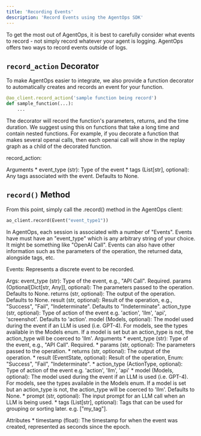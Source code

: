 ```yaml
---
title: 'Recording Events'
description: 'Record Events using the AgentOps SDK'
---
```


To get the most out of AgentOps, it is best to carefully consider what events to record - 
not simply record whatever your agent is logging. AgentOps offers two ways to record events 
outside of logs.


## `record_action` Decorator
To make AgentOps easier to integrate, we also provide a function decorator to automatically creates 
and records an event for your function.

```python python
@ao_client.record_action('sample function being record')
def sample_function(...):
    ...
```

The decorator will record the function's parameters, returns, and the time duration. We suggest using this on functions that take a long time and contain nested functions. For example, if you decorate a function that makes several openai calls, then each openai call will show in the replay graph as a child of the decorated function.


record_action:

Arguments
        * event_type (str): Type of the event
        * tags (List[str], optional): Any tags associated with the event. Defaults to None.


## `record()` Method
From this point, simply call the .record() method in the AgentOps client:

```python python
ao_client.record(Event("event_type1"))
```

In AgentOps, each session is associated with a number of "Events". Events have 
must have an "event_type" which is any arbitrary string of your choice. It might be something
like "OpenAI Call". Events can also have other information such as the parameters of the operation,
the returned data, alongside tags, etc.


Events:
Represents a discrete event to be recorded.

Args:
        event_type (str): Type of the event, e.g., "API Call". Required.
        params (Optional[Dict[str, Any]], optional): The parameters passed to the operation. Defaults to None.
        returns (str, optional): The output of the operation. Defaults to None.
        result (str, optional): Result of the operation, e.g., "Success", "Fail", "Indeterminate". Defaults to "Indeterminate".
        action_type (str, optional): Type of action of the event e.g. 'action', 'llm', 'api', 'screenshot'. Defaults to 'action'.
        model (Models, optional): The model used during the event if an LLM is used (i.e. GPT-4).
            For models, see the types available in the Models enum. 
            If a model is set but an action_type is not, the action_type will be coerced to 'llm'. 
Arguments
        * event_type (str): Type of the event, e.g., "API Call". Required.
        * params (str, optional): The parameters passed to the operation.
        * returns (str, optional): The output of the operation.
        * result (EventState, optional): Result of the operation, Enum: "Success", "Fail", "Indeterminate".
        * action_type (ActionType, optional): Type of action of the event e.g. 'action', 'llm', 'api'
        * model (Models, optional): The model used during the event if an LLM is used (i.e. GPT-4).
            For models, see the types available in the Models enum. 
            If a model is set but an action_type is not, the action_type will be coerced to 'llm'. 
            Defaults to None.
        * prompt (str, optional): The input prompt for an LLM call when an LLM is being used.
        * tags (List[str], optional): Tags that can be used for grouping or sorting later. e.g. ["my_tag"].


Attributes
        * timestamp (float): The timestamp for when the event was created, represented as seconds since the epoch.
